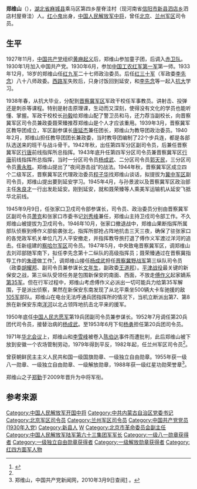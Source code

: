{{noteTA
|1=zh-hans:蒋介石;zh-hk:蒋介石;zh-tw:蒋中正;
|2=zh-hans:斯大林;zh-hk:史太林;zh-tw:史達林;
|3=zh-cn:朝鲜战争; zh-sg:韩战; zh-tw:韓戰; zh-hk:韓戰;}}
{{Infobox_officeholder
| name = 郑维山
| image name = Zhenweishan.jpg
| width = 200
| now = [[中国人民解放军北京军区|中国人民解放军北京军区]]司令员
| period = 1969年6月-1971年1月
| Sex =
| different name =
| party = {{中国共产党}}
| nationality = {{PRC}}
| Native place =
| date of birth = 1915年8月5日
| place of birth = {{ROC-1912}}[[湖北省_(中華民國)|湖北省]][[麻城县|麻城县]]乘马区(今属河南省[[新县|新县]])
| date of death = {{death date and age|2000|5|9|1915|8|5}}
| place of death = {{PRC}}[[北京|北京]]
| religion = [[共产主义|共产主义]]
| spouse = 
| relatives = 
| educate = 
* 几个月的私塾和不到一年的初小
* 抗日军政大学
| past =
* 中国工农红军第1军第1师班长、通信员、政治指导员
* 红四方面军第9军27师81团、27师政治委员，红30军89师政治委员
* 晋察冀军区军政学校军事教员，军区教导团政治委员、团长
* 晋察冀军区第四分区副司令员、司令员
* 张家口卫戍司令员、察哈尔军区司令员、晋察冀野战军第三纵队司令员兼石家庄市卫戌司令员
* 1949年，第19兵团第63军军长
* 第19兵团副司令员兼参谋长
* [[中国人民志愿军|中国人民志愿军]]第19兵团副司令员兼参谋长、第20兵团代司令员
* 北京军区副司令员、代理司令员、司令员
* 1982-1985年，兰州军区司令员
| work =
* 《从华北到西北》
}}
'''郑维山'''（{{bd|1915年|8月5日|2000年|5月9日}}），[[湖北省_(中華民國)|湖北省]][[麻城县|麻城县]]乘马区第四乡屋脊洼村（现河南省[[信阳市|信阳市]][[新县|新县]][[泗店乡|泗店乡]]泗店村屋脊洼）人。[[红小鬼|红小鬼]]出身，[[中国人民解放军中将|中国人民解放军中将]]，曾任[[北京军区|北京]]、[[兰州军区|兰州军区]]司令员。
==生平==
1927年11月，[[中国共产党|中国共产党]]组织[[黄麻起义|黄麻起义]]后，郑维山参加童子团，后调入[[赤卫队|赤卫队]]。1930年1月加入中国共产党。1930年6月，参加[[中国工农红军第一军|中国工农红军第一军]]第一师。1933年12月，18岁的郑维山任[[红九军|红九军]]二十七师政治委员。后任[[红三十军|红三十军]]（军政委[[李先念|李先念]]）八十八师政委。[[西路军|西路军]]失败后，只身讨饭回到延安，和[[李先念|李先念]]等一起入[[抗大|抗大]]学习。

1938年春，从抗大毕业，分配到[[晋察冀军区|晋察冀军区]]军政干校任军事教员。讲射击、投弹还是刺杀等课程。特别是射击原理课，生动而又深刻，使得没有文化的学员也能听懂、掌握。军政干校校长[[孙毅|孙毅]]给郑维山配了警卫员和马，还力荐当副校长，向晋察冀军区司令员兼政委聂荣臻推荐郑维山是个人才应该重用。1939年3月，晋察冀军区教导团成立，军区副参谋长[[唐延杰|唐延杰]]兼任团长，郑维山为教导团政治委员。1940年2月，郑维山担任教导团团长兼政委，当时教导团编制了22个步兵连，都是各部队选送来的班干与战斗骨干。1942年秋，出任第四军分区副司令员，后兼任晋察冀军区[[行唐|行唐]]前线指挥所总指挥。1943年底升任第四军分区司令员兼晋察冀军区[[行唐|行唐]]前线指挥所总指挥，当时一分区司令员[[杨成武|杨成武]]、二分区司令员[[郭天民|郭天民]]，三分区司令员[[黄永胜|黄永胜]]。郑维山提出了“夜间游击战”的战法。1944年秋，晋察冀军区成立四个二级军区，晋察冀军区代理政治委员[[程子华|程子华]]找郑维山谈话，拟提拔为[[冀中军区|冀中军区]]副司令员，郑维山提出要到延安学习。1945年4月，与孙景波以及晋察冀军区政治部主任[[朱良才|朱良才]]一行出发赴延安。刚到延安，就和聂荣臻等人乘美军运输机从延安飞抵华北前线。

1945年9月9日，任张家口卫戍司令部参谋长，司令员、政治委员分别由晋察冀军区副司令员[[萧克|萧克]]和张家口市委书记[[刘秀峰|刘秀峰]]兼任，郑维山主持卫戍司令部工作。不久郑维山被提拔为卫戍司令。1946年10月，张家口撤退战中，郑维山果断指挥所属部队侦察到傅作义部偷袭张北，指挥所部抢占阵地抗击三天三夜，确保了驻张家口的各党政军机关单位几万人平安撤走，并指挥教导旅打退了傅作义军渡过洋河的追击。任新组建的[[察哈尔军区|察哈尔军区]]司令员。1947年5月，中央致电晋察冀军区，调郑维山去刘邓部随军南下，拟任李先念第十二纵队的高级指挥员；聂荣臻通过在晋察冀指导工作的[[朱德|朱德]]做工作<ref>{{Cite web |url=http://dangshi.people.com.cn/n1/2018/0821/c85037-30241093.html |title=水新营：“聂荣臻三留郑维山”，《世纪风采》2018年第8期 |accessdate=2020-05-14 |archive-date=2019-06-16 |archive-url=https://web.archive.org/web/20190616004419/http://dangshi.people.com.cn/n1/2018/0821/c85037-30241093.html |dead-url=no }}</ref>，调郑维山接任[[杨成武|杨成武]]担任[[晋察冀野战军|晋察冀野战军]]第三纵队司令员（政委[[胡耀邦|胡耀邦]]、副司令员兼参谋长[[文年生|文年生]]，副政委[[王道邦|王道邦]]）。[[平津战役|平津战役]]最关键的新保安之战，第三纵队受领任务是包围新保安的南面、西面，不放走[[傅作义|傅作义]]起家嫡系[[国民革命军第35军|第35军]]。但在行军过程中，郑维山考虑傅作义必派出一切可能兵力给第35军解围，于是派出侦察，果然在新保安东南发现了从北平乘坐500辆大卡车驰援的敌[[国民革命军第105军|105军]]部队。郑维山在电台无法呼通兵团指挥所的情况下，当机立断派出第7、第8旅在新保安东南[[洋河_(永定河支流)|洋河]]以北占领阵地抗击北平来的援军。

1950年底任[[中国人民志愿军|中国人民志愿军]]第19兵团副司令员兼参谋长。1952年7月调任第20兵团代司令员，接替治病的[[杨成武|杨成武]]。至1953年6月下旬[[杨勇|杨勇]]担任第20兵团司令员。

1971年[[华北会议|华北会议]]上，郑维山和[[李雪峰|李雪峰]]被卷入[[陈伯达|陈伯达]]事件而遭批判，此后郑维山被下放到安徽一个农场管制劳动，1979年得到平反，1982年起，任兰州军区司令员<ref name="官方"/>。

曾获朝鲜民主主义人民共和国一级国旗勋章、一级独立自由勋章。1955年获一级八一勋章、一级独立自由勋章、一级解放勋章，1988年获一级红星功勋荣誉章<ref name="官方">郑维山，中国共产党新闻网，2010年3月9日查阅[http://dangshi.people.com.cn/GB/165617/165618/166491/167908/9975043.html] {{Wayback|url=http://dangshi.people.com.cn/GB/165617/165618/166491/167908/9975043.html |date=20110501232839 }}。</ref>。

郑维山之子[[郑勤|郑勤]]于2009年晋升为中将军衔。

== 参考来源 ==
{{reflist}}

{{start box}}
{{s-ppo|cpc}}
{{s-before|[[滕海清|滕海清]]}}
{{s-title|[[中国共产党内蒙古自治区委员会|中国共产党内蒙古自治区委员会]]书记|？－1971年5月}}
{{s-after|[[尤太忠|尤太忠]]}}
{{s-mil|pla}}
{{s-before|[[杨勇_(上将)|杨勇]]}}
{{s-title|[[中国人民解放军北京军区|中国人民解放军北京军区]]司令员|？－？}}
{{s-after|[[李德生_(1916年)|李德生]]}}
{{s-before|[[杜义德|杜义德]]}}
{{s-title|[[中国人民解放军兰州军区|中国人民解放军兰州军区]]司令员|？－？}}
{{s-after|[[赵先顺|赵先顺]]}}
{{s-before|[[杨成武|杨成武]]}}
{{s-title|[[中國人民解放軍陸軍第六十三集團軍|中國人民解放軍陸軍第六十三集團軍]]军长|？－？}}
{{s-after|[[傅崇碧|傅崇碧]]}}
{{end box}}

{{中國人民解放軍開國中將}}
{{中国人民解放军北京军区司令员|nocat}}
{{中华人民共和国内蒙古自治区正职领导人|nocat}}
[[Category:中国人民解放军开国中将|Category:中国人民解放军开国中将]]
[[Category:中共内蒙古自治区党委书记|Category:中共内蒙古自治区党委书记]]
[[Category:北京军区司令员|Category:北京军区司令员]]
[[Category:兰州军区司令员|Category:兰州军区司令员]]
[[Category:中国共产党党员_(1930年入党)|Category:中国共产党党员 (1930年入党)]]
[[Category:新县人|Category:新县人]]
[[Category:郑姓|W]]
[[Category:北京市革命委员会副主任|Category:北京市革命委员会副主任]]
[[Category:中国人民解放军陆军第六十三集团军军长|Category:中国人民解放军陆军第六十三集团军军长]]
[[Category:一级八一勋章获得者|Category:一级八一勋章获得者]]
[[Category:一级独立自由勋章获得者|Category:一级独立自由勋章获得者]]
[[Category:一级解放勋章获得者|Category:一级解放勋章获得者]]
[[Category:红四方面军人物|Category:红四方面军人物]]